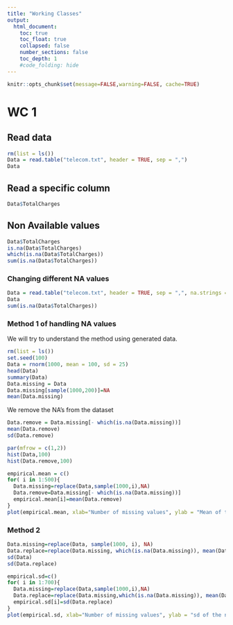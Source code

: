 ```yaml
---
title: "Working Classes"
output:
  html_document:
    toc: true
    toc_float: true
    collapsed: false
    number_sections: false
    toc_depth: 1
    #code_folding: hide
---
```


```r
knitr::opts_chunk$set(message=FALSE,warning=FALSE, cache=TRUE)
```
# WC 1
## Read data
```r
rm(list = ls())
Data = read.table("telecom.txt", header = TRUE, sep = ",")
Data
```

## Read a specific column
```r
Data$TotalCharges
```

## Non Available values
```r
Data$TotalCharges
is.na(Data$TotalCharges)
which(is.na(Data$TotalCharges))
sum(is.na(Data$TotalCharges))
```

### Changing different NA values
```r
Data = read.table("telecom.txt", header = TRUE, sep = ",", na.strings = c("na", "N/A", "NaN","NA"))
Data
sum(is.na(Data$TotalCharges))
```

### Method 1 of handling NA values
We will try to understand the method using generated data.
```r
rm(list = ls())
set.seed(100)
Data = rnorm(1000, mean = 100, sd = 25)
head(Data)
summary(Data)
Data.missing = Data
Data.missing[sample(1000,200)]=NA
mean(Data.missing)
```

We remove the NA's from the dataset
```r
Data.remove = Data.missing[- which(is.na(Data.missing))]
mean(Data.remove)
sd(Data.remove)
```

```r
par(mfrow = c(1,2))
hist(Data,100)
hist(Data.remove,100)
```

```r
empirical.mean = c()
for( i in 1:500){
  Data.missing=replace(Data,sample(1000,i),NA)
  Data.remove=Data.missing[- which(is.na(Data.missing))]
  empirical.mean[i]=mean(Data.remove)
}
plot(empirical.mean, xlab="Number of missing values", ylab = "Mean of the new data set", main="Mean of the data set after removing the missing values", pch=20, lwd=2, col="blue")


```

### Method 2
```r
Data.missing=replace(Data, sample(1000, i), NA)
Data.replace=replace(Data.missing, which(is.na(Data.missing)), mean(Data.missing[- which(is.na(Data.missing))]))
sd(Data)
sd(Data.replace)
```

```r
empirical.sd=c()
for( i in 1:700){
  Data.missing=replace(Data,sample(1000,i),NA)
  Data.replace=replace(Data.missing,which(is.na(Data.missing)), mean(Data.missing[- which(is.na(Data.missing))]))
  empirical.sd[i]=sd(Data.replace)
}
plot(empirical.sd, xlab="Number of missing values", ylab = "sd of the new data set", main="sd of the data set after replacing the missing values by the mean", pch=20, lwd=2, col="blue")

```

